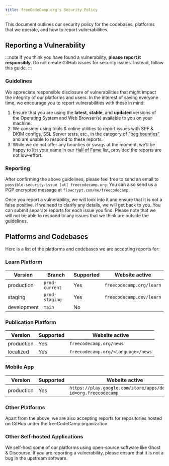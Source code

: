 ```yaml
---
title: freeCodeCamp.org's Security Policy
---
```


This document outlines our security policy for the codebases, platforms that we operate, and how to report vulnerabilities.

## Reporting a Vulnerability

:::note
If you think you have found a vulnerability, **please report it responsibly**. Do not create GitHub issues for security issues. Instead, follow this guide.
:::

### Guidelines

We appreciate responsible disclosure of vulnerabilities that might impact the integrity of our platforms and users. In the interest of saving everyone time, we encourage you to report vulnerabilities with these in mind:

1. Ensure that you are using the **latest**, **stable**, and **updated** versions of the Operating System and Web Browser(s) available to you on your machine.
2. We consider using tools & online utilities to report issues with SPF & DKIM configs, SSL Server tests, etc., in the category of ["beg bounties"](https://www.troyhunt.com/beg-bounties) and are unable to respond to these reports.
3. While we do not offer any bounties or swags at the moment, we'll be happy to list your name in our [Hall of Fame](/security-hall-of-fame) list, provided the reports are not low-effort.

### Reporting

After confirming the above guidelines, please feel free to send an email to `possible-security-issue [at] freecodecamp.org`. You can also send us a PGP encrypted message at `flowcrypt.com/me/freecodecamp`.

Once you report a vulnerability, we will look into it and ensure that it is not a false positive. If we need to clarify any details, we will get back to you. You can submit separate reports for each issue you find. Please note that we will not be able to respond to any issues that we think are outside the guidelines.

## Platforms and Codebases

Here is a list of the platforms and codebases we are accepting reports for:

### Learn Platform

| Version     | Branch         | Supported | Website active           |
| ----------- | -------------- | --------- | ------------------------ |
| production  | `prod-current` | Yes       | `freecodecamp.org/learn` |
| staging     | `prod-staging` | Yes       | `freecodecamp.dev/learn` |
| development | `main`         | No        |                          |

### Publication Platform

| Version    | Supported | Website active                     |
| ---------- | --------- | ---------------------------------- |
| production | Yes       | `freecodecamp.org/news`            |
| localized  | Yes       | `freecodecamp.org/<language>/news` |

### Mobile App

| Version    | Supported | Website active                                                   |
| ---------- | --------- | ---------------------------------------------------------------- |
| production | Yes       | `https://play.google.com/store/apps/details?id=org.freecodecamp` |

### Other Platforms

Apart from the above, we are also accepting reports for repositories hosted on GitHub under the freeCodeCamp organization.

### Other Self-hosted Applications

We self-host some of our platforms using open-source software like Ghost & Discourse. If you are reporting a vulnerability, please ensure that it is not a bug in the upstream software.
